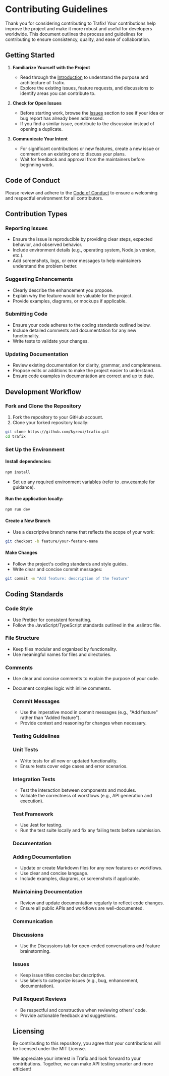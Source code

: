 # Contributing Guidelines

Thank you for considering contributing to Trafix! Your contributions help improve the project and make it more robust and useful for developers worldwide. This document outlines the process and guidelines for contributing to ensure consistency, quality, and ease of collaboration.

## Getting Started

1. **Familiarize Yourself with the Project**
   - Read through the [Introduction](/docs/introduction) to understand the purpose and architecture of Trafix.
   - Explore the existing issues, feature requests, and discussions to identify areas you can contribute to.

2. **Check for Open Issues**
   - Before starting work, browse the [Issues](https://github.com/kyrexi/trafix/issues) section to see if your idea or bug report has already been addressed.
   - If you find a similar issue, contribute to the discussion instead of opening a duplicate.

3. **Communicate Your Intent**
   - For significant contributions or new features, create a new issue or comment on an existing one to discuss your plans.
   - Wait for feedback and approval from the maintainers before beginning work.

## Code of Conduct

Please review and adhere to the [Code of Conduct](/docs/code_of_conduct) to ensure a welcoming and respectful environment for all contributors.

## Contribution Types

### Reporting Issues
- Ensure the issue is reproducible by providing clear steps, expected behavior, and observed behavior.
- Include environment details (e.g., operating system, Node.js version, etc.).
- Add screenshots, logs, or error messages to help maintainers understand the problem better.

### Suggesting Enhancements
- Clearly describe the enhancement you propose.
- Explain why the feature would be valuable for the project.
- Provide examples, diagrams, or mockups if applicable.

### Submitting Code
- Ensure your code adheres to the coding standards outlined below.
- Include detailed comments and documentation for any new functionality.
- Write tests to validate your changes.

### Updating Documentation
- Review existing documentation for clarity, grammar, and completeness.
- Propose edits or additions to make the project easier to understand.
- Ensure code examples in documentation are correct and up to date.

## Development Workflow

### Fork and Clone the Repository
1. Fork the repository to your GitHub account.
2. Clone your forked repository locally:
```bash
git clone https://github.com/kyrexi/trafix.git
cd trafix
```

### Set Up the Environment
#### Install dependencies:
```bash
npm install
````
- Set up any required environment variables (refer to .env.example for guidance).

#### Run the application locally:
```bash
npm run dev
```
#### Create a New Branch
- Use a descriptive branch name that reflects the scope of your work:
```bash
git checkout -b feature/your-feature-name
```
#### Make Changes
- Follow the project's coding standards and style guides.
- Write clear and concise commit messages:
```bash
git commit -m "Add feature: description of the feature"
```

## Coding Standards

### Code Style

- Use Prettier for consistent formatting.
- Follow the JavaScript/TypeScript standards outlined in the .eslintrc file.

### File Structure

- Keep files modular and organized by functionality.
- Use meaningful names for files and directories.

### Comments

- Use clear and concise comments to explain the purpose of your code.
- Document complex logic with inline comments.

   ### Commit Messages

   - Use the imperative mood in commit messages (e.g., "Add feature" rather than "Added feature").
   - Provide context and reasoning for changes when necessary.

   ### Testing Guidelines

   ### Unit Tests

   - Write tests for all new or updated functionality.
   - Ensure tests cover edge cases and error scenarios.

   ### Integration Tests

   - Test the interaction between components and modules.
   - Validate the correctness of workflows (e.g., API generation and execution).

   ### Test Framework

   - Use Jest for testing.
   - Run the test suite locally and fix any failing tests before submission.

   ### Documentation

   ### Adding Documentation

   - Update or create Markdown files for any new features or workflows.
   - Use clear and concise language.
   - Include examples, diagrams, or screenshots if applicable.

   ### Maintaining Documentation

   - Review and update documentation regularly to reflect code changes.
   - Ensure all public APIs and workflows are well-documented.

   ### Communication

   ### Discussions

   - Use the Discussions tab for open-ended conversations and feature brainstorming.

   ### Issues

   - Keep issue titles concise but descriptive.
   - Use labels to categorize issues (e.g., bug, enhancement, documentation).

   ### Pull Request Reviews

   - Be respectful and constructive when reviewing others' code.
   - Provide actionable feedback and suggestions.

   ## Licensing

   By contributing to this repository, you agree that your contributions will be licensed under the MIT License.

   We appreciate your interest in Trafix and look forward to your contributions. Together, we can make API testing smarter and more efficient!